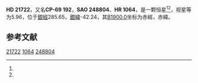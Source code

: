 {{Starbox begin
| name = HD 21722
}}
{{Starbox observe
| epoch = [[J2000.0|J2000.0]]
| constell = {{星座名待查}}<ref name=SIMBAD>{{cite web
 | url=http://simbad.u-strasbg.fr/simbad/sim-id?Ident=HR+1064
 | title =Pulsating variable Star
 | publisher=Centre de Données astronomiques de Strasbourg
 | work=SIMBAD
 | accessdate=2012-07-13}}</ref><ref name=DATA>{{cite web
 | url=http://vizier.u-strasbg.fr/viz-bin/VizieR-5?-out.add=.&-source=5050&-corr=PK=HR&-out.max=9999&HR=1064
 | title=VizieR Detailed Page
 | accessdate=2012-07-13
 | archive-date=2016-03-05
 | archive-url=https://web.archive.org/web/20160305003418/http://vizier.u-strasbg.fr/viz-bin/VizieR-5?-out.add=.&-source=5050&-corr=PK=HR&-out.max=9999&HR=1064
 | dead-url=no
 }}</ref>
| 星官 = 
| ra = {{RA|3|25|36.2}}<ref name=SIMBAD /><ref name=DATA />
| dec = {{DEC|-69|20|11}}<ref name=SIMBAD /><ref name=DATA />
| appmag_v = 5.96<ref name=SIMBAD /><ref name=DATA />
}}
{{Starbox character
| class = F3-5IV<ref name=SIMBAD /><ref name=DATA />
| b-v = 0.42<ref name=SIMBAD /><ref name=DATA />
| u-b = 0.01<ref name=SIMBAD /><ref name=DATA />
| r-i = <ref name=SIMBAD /><ref name=DATA />
| variable = 
}}
{{Starbox astrometry
| radial_v = 0.01
| prop_mo_ra = 14
| parallax = 
| p_error = 
}}
{{Starbox catalog
| names =CP-69 192，[[SAO星表|SAO]] 248804，[[HD星表|HD]] 21722，[[HR星表|HR]] 1064}}
{{Starbox reference |Simbad=HR+1064}}
{{Starbox end}}

'''HD 21722'''，又名'''CP-69 192'''，'''SAO 248804'''、'''HR 1064'''，是一颗恒星<ref name=SIMBAD /><ref name=DATA />，视星等为5.96，位于[[銀道座標系|銀經]]285.65，[[銀道座標系|銀緯]]-42.24，其[[B1900.0|B1900.0]]坐标为赤經{{RA|3|25|8.2}}，赤緯{{DEC|-69|-42.24|10}}。

== 参考文献 ==
{{reflist}}

{{star-stub}}

[[Category:HD和HDE天體|21722]]
[[Category:HR天體|1064]]
[[Category:SAO天體|248804]]